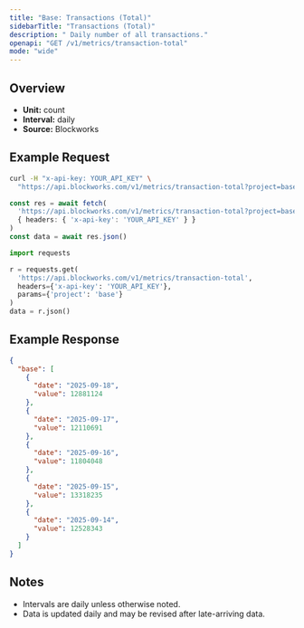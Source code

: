 ```yaml
---
title: "Base: Transactions (Total)"
sidebarTitle: "Transactions (Total)"
description: " Daily number of all transactions."
openapi: "GET /v1/metrics/transaction-total"
mode: "wide"
---
```


## Overview

- **Unit:** count
- **Interval:** daily
- **Source:** Blockworks

## Example Request

<CodeGroup>

```bash cURL
curl -H "x-api-key: YOUR_API_KEY" \
  "https://api.blockworks.com/v1/metrics/transaction-total?project=base"
```

```typescript TypeScript
const res = await fetch(
  'https://api.blockworks.com/v1/metrics/transaction-total?project=base',
  { headers: { 'x-api-key': 'YOUR_API_KEY' } }
)
const data = await res.json()
```

```python Python
import requests

r = requests.get(
  'https://api.blockworks.com/v1/metrics/transaction-total',
  headers={'x-api-key': 'YOUR_API_KEY'},
  params={'project': 'base'}
)
data = r.json()
```

</CodeGroup>

## Example Response

```json
{
  "base": [
    {
      "date": "2025-09-18",
      "value": 12881124
    },
    {
      "date": "2025-09-17",
      "value": 12110691
    },
    {
      "date": "2025-09-16",
      "value": 11804048
    },
    {
      "date": "2025-09-15",
      "value": 13318235
    },
    {
      "date": "2025-09-14",
      "value": 12528343
    }
  ]
}
```

## Notes
- Intervals are daily unless otherwise noted.
- Data is updated daily and may be revised after late-arriving data.